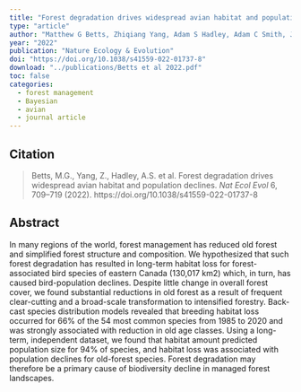 ```yaml
---
title: "Forest degradation drives widespread avian habitat and population declines"
type: "article"
author: "Matthew G Betts, Zhiqiang Yang, Adam S Hadley, Adam C Smith, Josée S Rousseau, Joseph M Northrup, Joseph J Nocera, Noel Gorelick, Brian D Gerber"
year: "2022"
publication: "Nature Ecology & Evolution"
doi: "https://doi.org/10.1038/s41559-022-01737-8"
download: "../publications/Betts et al 2022.pdf"
toc: false
categories:
  - forest management
  - Bayesian
  - avian
  - journal article
---
```


## Citation 

> Betts, M.G., Yang, Z., Hadley, A.S. et al. Forest degradation drives widespread avian habitat and population declines. *Nat Ecol Evol* 6, 709–719 (2022). https://doi.org/10.1038/s41559-022-01737-8

## Abstract

In many regions of the world, forest management has reduced old forest and simplified forest structure and composition. We hypothesized that such forest degradation has resulted in long-term habitat loss for forest-associated bird species of eastern Canada (130,017 km2) which, in turn, has caused bird-population declines. Despite little change in overall forest cover, we found substantial reductions in old forest as a result of frequent clear-cutting and a broad-scale transformation to intensified forestry. Back-cast species distribution models revealed that breeding habitat loss occurred for 66% of the 54 most common species from 1985 to 2020 and was strongly associated with reduction in old age classes. Using a long-term, independent dataset, we found that habitat amount predicted population size for 94% of species, and habitat loss was associated with population declines for old-forest species. Forest degradation may therefore be a primary cause of biodiversity decline in managed forest landscapes.